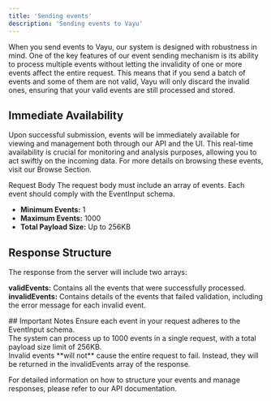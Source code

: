 ```yaml
---
title: 'Sending events'
description: 'Sending events to Vayu'
---
```


When you send events to Vayu, our system is designed with robustness in mind. One of the key features of our event sending mechanism is its ability to process multiple events without letting the invalidity of one or more events affect the entire request. This means that if you send a batch of events and some of them are not valid, Vayu will only discard the invalid ones, ensuring that your valid events are still processed and stored.


## Immediate Availability
Upon successful submission, events will be immediately available for viewing and management both through our API and the UI. This real-time availability is crucial for monitoring and analysis purposes, allowing you to act swiftly on the incoming data. For more details on browsing these events, visit our Browse Section.

Request Body
The request body must include an array of events. Each event should comply with the EventInput schema.

- **Minimum Events:** 1 <br/>
-  **Maximum Events:** 1000 <br/>
-  **Total Payload Size:** Up to 256KB <br/>

## Response Structure 
The response from the server will include two arrays:

**validEvents:** Contains all the events that were successfully processed. <br/>
**invalidEvents:** Contains details of the events that failed validation, including the error message for each invalid event.


<Note>
    ## Important Notes
    Ensure each event in your request adheres to the EventInput schema. <br/>
    The system can process up to 1000 events in a single request, with a total payload size limit of 256KB. <br/>
    Invalid events **will not** cause the entire request to fail. Instead, they will be returned in the invalidEvents array of the response.
</Note>

For detailed information on how to structure your events and manage responses, please refer to our API documentation.
